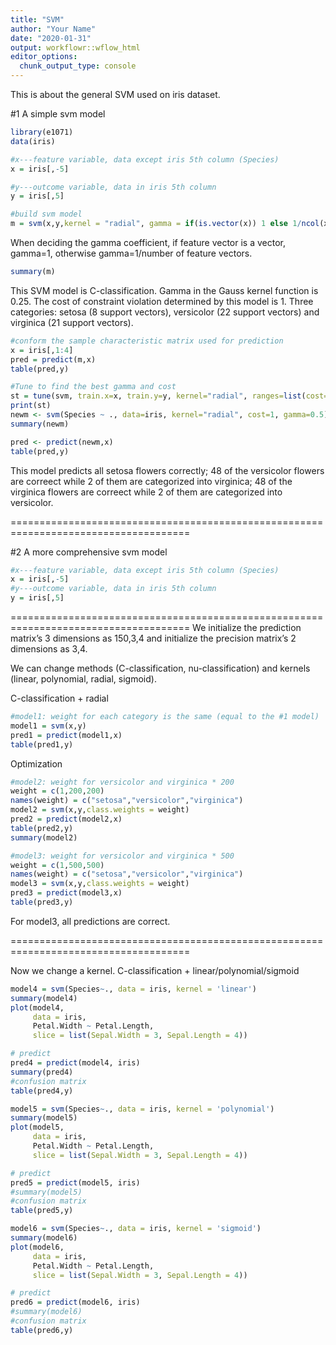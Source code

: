 ---
title: "SVM"
author: "Your Name"
date: "2020-01-31"
output: workflowr::wflow_html
editor_options:
  chunk_output_type: console
---

This is about the general SVM used on iris dataset.

#1 A simple svm model
```{r}
library(e1071)
data(iris)
```

```{r}
#x---feature variable, data except iris 5th column (Species)
x = iris[,-5]

#y---outcome variable, data in iris 5th column
y = iris[,5]

#build svm model
m = svm(x,y,kernel = "radial", gamma = if(is.vector(x)) 1 else 1/ncol(x))
```
When deciding the gamma coefficient, if feature vector is a vector, gamma=1, otherwise gamma=1/number of feature vectors.
```{r}
summary(m)
```
This SVM model is C-classification. 
Gamma in the Gauss kernel function is 0.25.
The cost of constraint violation determined by this model is 1.
Three categories: setosa (8 support vectors), versicolor (22 support vectors) and virginica (21 support vectors).

```{r}
#conform the sample characteristic matrix used for prediction
x = iris[,1:4]
pred = predict(m,x)
table(pred,y)
```

```{r}
#Tune to find the best gamma and cost
st = tune(svm, train.x=x, train.y=y, kernel="radial", ranges=list(cost=10^(-1:2), gamma=c(.5,1,2)))
print(st)
newm <- svm(Species ~ ., data=iris, kernel="radial", cost=1, gamma=0.5)
summary(newm)
```
```{r}
pred <- predict(newm,x)
table(pred,y)
```
This model predicts all setosa flowers correctly; 48 of the versicolor flowers are correect while 2 of them are categorized into virginica; 48 of the virginica flowers are correect while 2 of them are categorized into versicolor. 

=====================================================================================

#2 A more comprehensive svm model
```{r}
#x---feature variable, data except iris 5th column (Species)
x = iris[,-5]
#y---outcome variable, data in iris 5th column
y = iris[,5]
```

=====================================================================================
We initialize the prediction matrix's 3 dimensions as 150,3,4 and initialize the precision matrix's 2 dimensions as 3,4. 

We can change methods (C-classification, nu-classification) and kernels (linear, polynomial, radial, sigmoid).


C-classification + radial
```{r}

#model1: weight for each category is the same (equal to the #1 model)
model1 = svm(x,y)
pred1 = predict(model1,x)
table(pred1,y)
```

Optimization
```{r}
#model2: weight for versicolor and virginica * 200
weight = c(1,200,200)
names(weight) = c("setosa","versicolor","virginica")
model2 = svm(x,y,class.weights = weight)
pred2 = predict(model2,x)
table(pred2,y)
summary(model2)
```

```{r}
#model3: weight for versicolor and virginica * 500
weight = c(1,500,500)
names(weight) = c("setosa","versicolor","virginica")
model3 = svm(x,y,class.weights = weight)
pred3 = predict(model3,x)
table(pred3,y)
```
For model3, all predictions are correct.

=====================================================================================

Now we change a kernel.
C-classification + linear/polynomial/sigmoid
```{r}
model4 = svm(Species~., data = iris, kernel = 'linear')
summary(model4)
plot(model4, 
     data = iris,
     Petal.Width ~ Petal.Length,
     slice = list(Sepal.Width = 3, Sepal.Length = 4))

# predict
pred4 = predict(model4, iris)
summary(pred4)
#confusion matrix
table(pred4,y)
```

```{r}
model5 = svm(Species~., data = iris, kernel = 'polynomial')
summary(model5)
plot(model5, 
     data = iris,
     Petal.Width ~ Petal.Length,
     slice = list(Sepal.Width = 3, Sepal.Length = 4))

# predict
pred5 = predict(model5, iris)
#summary(model5)
#confusion matrix
table(pred5,y)
```

```{r}
model6 = svm(Species~., data = iris, kernel = 'sigmoid')
summary(model6)
plot(model6, 
     data = iris,
     Petal.Width ~ Petal.Length,
     slice = list(Sepal.Width = 3, Sepal.Length = 4))

# predict
pred6 = predict(model6, iris)
#summary(model6)
#confusion matrix
table(pred6,y)
```

